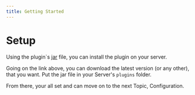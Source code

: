 ```yaml
---
title: Getting Started
---
```


# Setup
Using the plugin`s [jar](https://github.com/TastyPommesLul/BCBlock/releases) file, you can install the plugin on your server.

Going on the link above, you can download the latest version (or any other), that you want.
Put the jar file in your Server's `plugins` folder.

From there, your all set and can move on to the next Topic, Configuration.